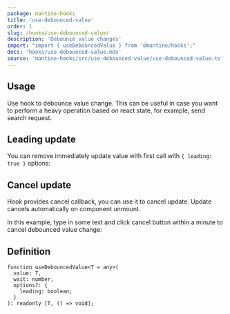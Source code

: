 ```yaml
---
package: mantine-hooks
title: 'use-debounced-value'
order: 1
slug: /hooks/use-debounced-value/
description: 'Debounce value changes'
import: "import { useDebouncedValue } from '@mantine/hooks';"
docs: 'hooks/use-debounced-value.mdx'
source: 'mantine-hooks/src/use-debounced-value/use-debounced-value.ts'
---
```



## Usage

Use hook to debounce value change.
This can be useful in case you want to perform a heavy operation based on react state,
for example, send search request.

<UseDebouncedValueBaseDemo />

## Leading update

You can remove immediately update value with first call with `{ leading: true }` options:

<UseDebouncedValueBaseDemo leading />

## Cancel update

Hook provides cancel callback, you can use it to cancel update.
Update cancels automatically on component unmount.

In this example, type in some text and click cancel button within a minute to cancel debounced value change:

<UseDebouncedValueCancelDemo />

## Definition

```tsx
function useDebouncedValue<T = any>(
  value: T,
  wait: number,
  options?: {
    leading: boolean;
  }
): readonly [T, () => void];
```
